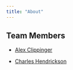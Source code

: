 ```yaml
---
title: "About"
---
```



## Team Members

- [Alex Clippinger](https://github.com/alexclippinger)

- [Charles Hendrickson](https://github.com/charleshendrickson)